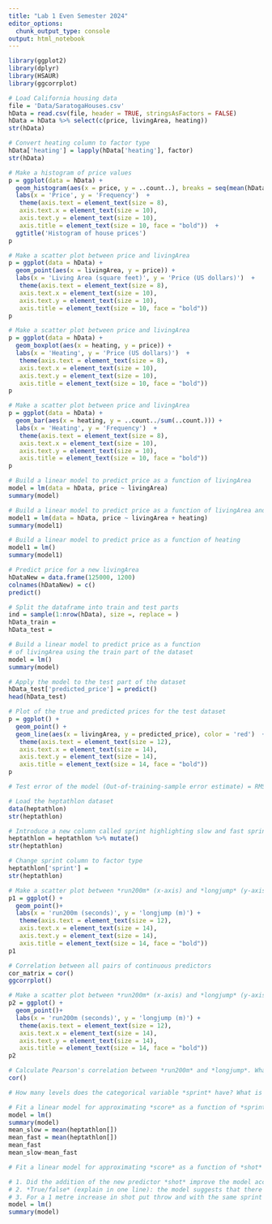 ```yaml
---
title: "Lab 1 Even Semester 2024"
editor_options:
  chunk_output_type: console
output: html_notebook
---
```


```r
library(ggplot2)
library(dplyr)
library(HSAUR)
library(ggcorrplot)
```

```r
# Load California housing data
file = 'Data/SaratogaHouses.csv'
hData = read.csv(file, header = TRUE, stringsAsFactors = FALSE)
hData = hData %>% select(c(price, livingArea, heating))
str(hData)
```


```r
# Convert heating column to factor type
hData['heating'] = lapply(hData['heating'], factor)
str(hData)
```
```r
# Make a histogram of price values
p = ggplot(data = hData) +
  geom_histogram(aes(x = price, y = ..count..), breaks = seq(mean(hData$price)-4*sd(hData$price), mean(hData$price)+4*sd(hData$price), by = 25000), color = 'black', fill = 'blue') +
  labs(x = 'Price', y = 'Frequency')  +
   theme(axis.text = element_text(size = 8),
   axis.text.x = element_text(size = 10),
   axis.text.y = element_text(size = 10),
   axis.title = element_text(size = 10, face = "bold"))  +
  ggtitle('Histogram of house prices')
p
```



```r
# Make a scatter plot between price and livingArea
p = ggplot(data = hData) +
  geom_point(aes(x = livingArea, y = price)) +
  labs(x = 'Living Area (square feet)', y = 'Price (US dollars)')  +
   theme(axis.text = element_text(size = 8),
   axis.text.x = element_text(size = 10),
   axis.text.y = element_text(size = 10),
   axis.title = element_text(size = 10, face = "bold")) 
p
```

```r
# Make a scatter plot between price and livingArea
p = ggplot(data = hData) +
  geom_boxplot(aes(x = heating, y = price)) +
  labs(x = 'Heating', y = 'Price (US dollars)')  +
   theme(axis.text = element_text(size = 8),
   axis.text.x = element_text(size = 10),
   axis.text.y = element_text(size = 10),
   axis.title = element_text(size = 10, face = "bold")) 
p
```

```r
# Make a scatter plot between price and livingArea
p = ggplot(data = hData) +
  geom_bar(aes(x = heating, y = ..count../sum(..count.))) +
  labs(x = 'Heating', y = 'Frequency')  +
   theme(axis.text = element_text(size = 8),
   axis.text.x = element_text(size = 10),
   axis.text.y = element_text(size = 10),
   axis.title = element_text(size = 10, face = "bold")) 
p
```


```r
# Build a linear model to predict price as a function of livingArea
model = lm(data = hData, price ~ livingArea)
summary(model)
```

```r
# Build a linear model to predict price as a function of livingArea and heating
model1 = lm(data = hData, price ~ livingArea + heating)
summary(model1)
```


```r
# Build a linear model to predict price as a function of heating
model1 = lm()
summary(model1)
```

```r
# Predict price for a new livingArea
hDataNew = data.frame(125000, 1200)
colnames(hDataNew) = c()
predict()
```

```r
# Split the dataframe into train and test parts
ind = sample(1:nrow(hData), size =, replace = )
hData_train = 
hData_test = 
```

```r
# Build a linear model to predict price as a function 
# of livingArea using the train part of the dataset
model = lm()
summary(model)
```

```r
# Apply the model to the test part of the dataset
hData_test['predicted_price'] = predict()
head(hData_test)
```

```r
# Plot of the true and predicted prices for the test dataset
p = ggplot() +
  geom_point() +
  geom_line(aes(x = livingArea, y = predicted_price), color = 'red')  +
   theme(axis.text = element_text(size = 12),
   axis.text.x = element_text(size = 14),
   axis.text.y = element_text(size = 14),
   axis.title = element_text(size = 14, face = "bold")) 
p
```

```r
# Test error of the model (Out-of-training-sample error estimate) = RMSE on the test dataset 

```

```r
# Load the heptathlon dataset
data(heptathlon)
str(heptathlon)
```

```r
# Introduce a new column called sprint highlighting slow and fast sprinters
heptathlon = heptathlon %>% mutate()
str(heptathlon)
```

```r
# Change sprint column to factor type
heptathlon['sprint'] = 
str(heptathlon)
```

```r
# Make a scatter plot between *run200m* (x-axis) and *longjump* (y-axis). What do you observe from this plot?
p1 = ggplot() +
  geom_point()+   
  labs(x = 'run200m (seconds)', y = 'longjump (m)') +
   theme(axis.text = element_text(size = 12),
   axis.text.x = element_text(size = 14),
   axis.text.y = element_text(size = 14),
   axis.title = element_text(size = 14, face = "bold"))     
p1
```

```r
# Correlation between all pairs of continuous predictors
cor_matrix = cor()
ggcorrplot()
```


```r
# Make a scatter plot between *run200m* (x-axis) and *longjump* (y-axis) now with the data points color-coded using *sprint*. What do you observe from this plot?
p2 = ggplot() +
  geom_point()+   
  labs(x = 'run200m (seconds)', y = 'longjump (m)') +
   theme(axis.text = element_text(size = 12),
   axis.text.x = element_text(size = 14),
   axis.text.y = element_text(size = 14),
   axis.title = element_text(size = 14, face = "bold"))     
p2
```

```r
# Calculate Pearson's correlation between *run200m* and *longjump*. What do you observe?
cor()
```

```r
# How many levels does the categorical variable *sprint* have? What is the reference level? 

```

```r
# Fit a linear model for approximating *score* as a function of *sprint*. Print the model's summary. How accurate is the model? How do the slow athletes' scores compare to the fast ones?
model = lm()
summary(model)
mean_slow = mean(heptathlon[])
mean_fast = mean(heptathlon[])
mean_fast
mean_slow-mean_fast
```

```r
# Fit a linear model for approximating *score* as a function of *shot* and *sprint*. Print the model's summary and answer the following questions:

# 1. Did the addition of the new predictor *shot* improve the model accuracy? 
# 2. *True/false* (explain in one line): the model suggests that there is a possible linear relationship between an athlete's score and shotput performance.
# 3. For a 1 metre increase in shot put throw and with the same sprint performance, we can say with 95% confidence that the athlete's score will increase/decrease by an amount in the interval [?, ?].
model = lm()
summary(model)
```








